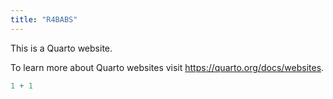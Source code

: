 ```yaml
---
title: "R4BABS"
---
```


This is a Quarto website.

To learn more about Quarto websites visit <https://quarto.org/docs/websites>.

```r
1 + 1
```
